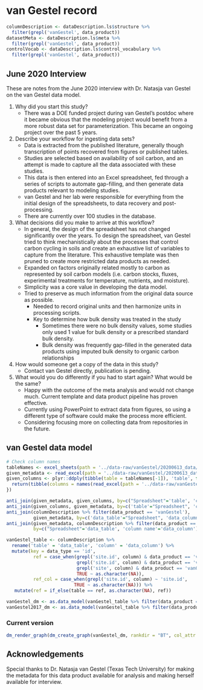 
# van Gestel record
```r
columnDescription <- dataDescription.ls$structure %>%
  filter(grepl('vanGestel', data_product))
datasetMeta <- dataDescription.ls$meta %>%
  filter(grepl('vanGestel', data_product))
controlVocab <- dataDescription.ls$control_vocabulary %>%
  filter(grepl('vanGestel', data_product))

```

## June 2020 Interview

These are notes from the June 2020 interview with Dr. Natasja van Gestel on the van Gestel data model.

1) Why did you start this study?
    - There was a DOE funded project during van Gestel's postdoc where it became obvious that the modeling project would benefit from a more robust data set for parameterization. This became an ongoing project over the past 5 years.
2) Describe your workflow for ingesting data sets?
    - Data is extracted from the published literature, generally though transcription of points recovered from figures or published tables.
    - Studies are selected based on availability of soil carbon, and an attempt is made to capture all the data associated with these studies.
    - This data is then entered into an Excel spreadsheet, fed through a series of scripts to automate gap-filling, and then generate data products relevant to modeling studies.
    - van Gestel and her lab were responsible for everything from the initial design of the spreadsheets, to data recovery and post-processing. 
    - There are currently over 100 studies in the database.
3) What decisions did you make to arrive at this workflow?
    - In general, the design of the spreadsheet has not changed significantly over the years. To design the spreadsheet, van Gestel tried to think mechanistically about the processes that control carbon cycling in soils and create an exhaustive list of variables to capture from the literature. This exhaustive template was then pruned to create more restricted data products as needed.
    - Expanded on factors originally related mostly to carbon as represented by soil carbon models (i.e. carbon stocks, fluxes, experimental treatments for temperature, nutrients, and moisture). 
    - Simplicity was a core value in developing the data model. 
    - Tried to preserve as much information from the original data source as possible.
      + Needed to record original units and then harmonize units in processing scripts.
      + Key to determine how bulk density was treated in the study
        * Sometimes there were no bulk density values, some studies only used 1 value for bulk density or a prescribed standard bulk density.
        * Bulk density was frequently gap-filled in the generated data products using imputed bulk density to organic carbon relationships
4) How would someone get a copy of the data in this study?
    - Contact van Gestel directly, publication is pending.
5) What would you do differently if you had to start again? What would be the same?
    - Happy with the outcome of the meta analysis and would not change much.  Current template and data product pipeline has proven effective. 
    - Currently using PowerPoint to extract data from figures, so using a different type of software could make the process more efficient.  
    - Considering focusing more on collecting data from repositories in the future.


## van Gestel data model  

```r

# Check column names
tableNames <- excel_sheets(path = '../data-raw/vanGestel/20200613_data/Metadata_wExamples.xlsx')[-1]
given_metadata <- read_excel(path = '../data-raw/vanGestel/20200613_data/Metadata_wExamples.xlsx', sheet = tableNames[1])
given_columns <- plyr::ddply(tibble(table = tableNames[-1]), 'table', function(xx){
  return(tibble(columns = names(read_excel(path = '../data-raw/vanGestel/20200613_data/Metadata_wExamples.xlsx', sheet = xx$table))))
})

anti_join(given_metadata, given_columns, by=c("Spreadsheet"='table', 'column name'='columns'))
anti_join(given_columns, given_metadata, by=c('table'="Spreadsheet", 'columns'= 'column name'))
anti_join(columnDescription %>% filter(data_product == 'vanGestel'), 
          given_metadata, by=c('data_table'="Spreadsheet", 'data_column'= 'column name'))
anti_join(given_metadata, columnDescription %>% filter(data_product == 'vanGestel'), 
          by=c("Spreadsheet"='data_table', 'column name'='data_column'))
```

```r

vanGestel_table <- columnDescription %>%
  rename('table' = 'data_table', 'column' = 'data_column') %>%
  mutate(key = data_type == 'id',
          ref = case_when(grepl('site.id', column) & data_product == 'vanGestel2017' ~ 'sites',
                          grepl('site.id', column) & data_product == 'vanGestel' ~ 'site info',
                          grepl('site', column) & data_product == 'vanGestel' & table == 'correlation BD-OM' ~ 'site info',
                          TRUE ~ as.character(NA)),
          ref_col = case_when(grepl('site.id', column) ~ 'site.id',
                         TRUE ~ as.character(NA))) %>%
   mutate(ref = if_else(table == ref, as.character(NA), ref))

vanGestel_dm <- as.data_model(vanGestel_table %>% filter(data_product == 'vanGestel'))
vanGestel2017_dm <- as.data_model(vanGestel_table %>% filter(data_product == 'vanGestel2017'))

```


### Current version

```r
dm_render_graph(dm_create_graph(vanGestel_dm, rankdir = "BT", col_attr = c('column'), view_type = 'keys_only'))

```

## Acknowledgements

Special thanks to Dr. Natasja van Gestel (Texas Tech University) for making the metadata for this data product available for analysis and making herself available for interview.

